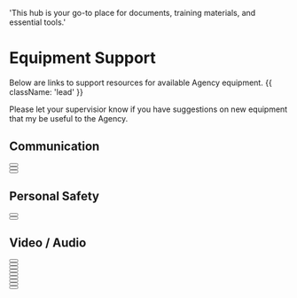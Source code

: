   'This hub is your go-to place for documents, training materials, and essential tools.'

# Equipment Support

Below are links to support resources for available Agency equipment. {{ className: 'lead' }}

<Note>
 Please let your supervisior know if you have suggestions on new equipment that my be useful to the Agency.
</Note>

## Communication

<div className="not-prose">
  <Button
    href="https://sonim-tech.files.svdcdn.com/production/documents/xp3plus_downloads/User_Guides/XP3plus_VZW_UG_EN_28092021_v1.2.pdf?dm=1728057975"
    variant="text"
    arrow="right"
    children="Sonim XP3+ Radio"
  />
</div>
<div className="not-prose">
  <Button
    href="https://pushtotalkplus.com/how-to-resources/user-guides/?fd=%259Fz%25B9G%25FC%2521%25D3%2581.%25E5%25C6%25D4%258CR%25CD%258E%25E0%25EC%25E1g%2507%2518%258C%250B%25DFu%25D4%25A4u%259E%2522j%259F%25E4N%2500%2504%25EFy%2526%25F66%25C4%25E9"
    variant="text"
    arrow="right"
    children="Verizon PTT+ (Sonim XP3+)"
  />
</div>
<div className="not-prose">
  <Button
    href="https://pushtotalkplus.com/how-to-resources/user-guides/?fd=%25F7%258C%257F%25C9%25CDO%253Fc%2582%2519%25C5%2596%2597%2527%25CC%257C%250D%2514%2593%2582%257C%25F2q%25F61%25A6QO%251F%25B1%25AA"
    variant="text"
    arrow="right"
    children="Verizon PTT+ (iOS App)"
  />
</div>

## Personal Safety
<div className="not-prose">
  <Button
    href="https://cdn.transcend-info.com/files/Manual/Manual-DPB10B_EN_v1.2_202206.pdf"
    variant="text"
    arrow="right"
    children="Transcend Body Camera"
  />
</div>
<div className="not-prose">
  <Button
    href="https://www.sonimtech.com/wp-content/uploads/2020/10/Sonim_SOS_FAQs_101320_Final.pdf"
    variant="text"
    arrow="right"
    children="Sonim SOS"
  />
</div>

## Video / Audio

<div className="not-prose">
  <Button
    href="https://zoomcorp.com/media/documents/E_Q2n-4K_manual.pdf"
    variant="text"
    arrow="right"
    children="Zoom Q2n-4k Audio / Video Recorder"
  />
</div>

<div className="not-prose">
  <Button
    href="https://www.sony.com/electronics/support/res/manuals/5006/733dc8893042024a01eabc32b2a0b81c/50069434M.pdf"
    variant="text"
    arrow="right"
    children="Sony ICD-UX570 Audio Recorder"
  />
</div>
<div className="not-prose">
  <Button
    href="https://dl.djicdn.com/downloads/Osmo%20Action/Osmo_Action_User_Manual_v1.0_en_7.pdf"
    variant="text"
    arrow="right"
    children="DJI Osmo Action Video Camera"
  />
</div>
<div className="not-prose">
  <Button
    href="https://dl.djicdn.com/downloads/DJI_Action_2/20220630UM/DJI_Action_2_User_Manual_V1.6_EN.pdf"
    variant="text"
    arrow="right"
    children="DJI Osmo Action 2 Video Camera"
  />
</div>
<div className="not-prose">
  <Button
    href="https://dl.djicdn.com/downloads/DJI_Mic/DJI_Mic_User_Manual_v1.0_enI.pdf"
    variant="text"
    arrow="right"
    children="DJI Mic"
  />
</div>


<div className="not-prose">
  <Button
    href="https://dl.djicdn.com/downloads/DJI_Mavic_3_Pro/20231227/DJI_Mavic_3_Pro_User_Manual_V1.2_EN.pdf"
    variant="text"
    arrow="right"
    children="DJI Mavic 3 Pro Drone"
  />
</div>
<div className="not-prose">
  <Button
    href="https://support.theta360.com/en/manual/z1/"
    variant="text"
    arrow="right"
    children="Ricoh Theta Z1 360 VR Camera"
  />
</div>
<div className="not-prose">
  <Button
    href="https://support.garmin.com/en-US/?productID=731428&tab=topics"
    variant="text"
    arrow="right"
    children="Garmin DashCam Mini 2"
  />
</div>
<div className="not-prose">
  <Button
    href="https://www.vosker.com/wp-content/uploads/2022/04/QSG_V300_EN_Web_V1.7.pdf"
    variant="text"
    arrow="right"
    children="Vosker V300 Stationary Camera"
  />
</div>
